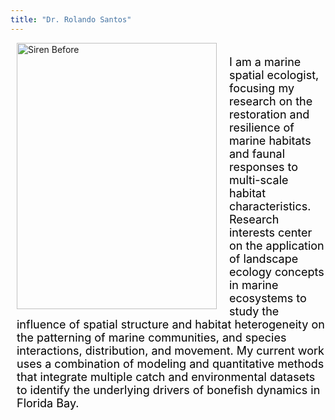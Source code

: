 ```yaml
---
title: "Dr. Rolando Santos"
---
```



<div style="overflow: hidden; margin-bottom: 15px; margin-left: 10px;">
  <img src="rolo1.jpg" alt="Siren Before" style="float: left; margin-right: 20px; width: 320px; height: 426px; margin-bottom: 10px;" />
  <p style="font-size: 18px; color: black; margin-top: 20px;">
    I am a marine spatial ecologist, focusing my research on the restoration and resilience of marine habitats and faunal responses to multi-scale habitat characteristics. Research interests center on the application of landscape ecology concepts in marine ecosystems to study the influence of spatial structure and habitat heterogeneity on the patterning of marine communities, and species interactions, distribution, and movement. My current work uses a combination of modeling and quantitative methods that integrate multiple catch and environmental datasets to identify the underlying drivers of bonefish dynamics in Florida Bay.
  </p>
</div>